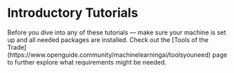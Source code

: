 # Introductory Tutorials

<Callout type="warning" emoji="⚠️">
  Before you dive into any of these tutorials — make sure your machine is set up and all needed packages are installed. Check out the [Tools of the Trade](https://www.openguide.community/machinelearningai/toolsyouneed) page to further explore what requirements might be needed.
</Callout>


